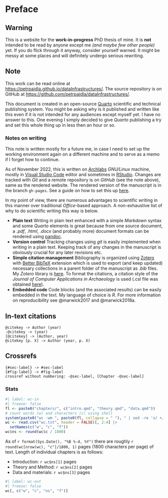 # Preface {.unnumbered #sec-preface}

::: {.callout-warning}

## Warning

This is a website for the **work-in-progress** PhD thesis of mine.
It is **not** intended to be read by anyone except me *(and maybe few other people)* yet.
If you do flick through it anyway, consider yourself warned.
It might be messy at some places and will definitely undergo serious rewriting.

:::

::: {.callout-note collapse="true"}

## Note

This work can be read online at <https://petrpajdla.github.io/dataInfrastructures/>.
The source repository is on GitHub at <https://github.com/petrpajdla/dataInfrastructures/>.

:::

This document is created in an open-source [Quarto](https://quarto.org/) scientific and technical publishing system.
You might be asking why is it published and written like this even if it is not intended for any audiences except myself yet.
I have no answer to this. One evening I simply decided to give *Quarto* publishing a try and set this whole thing up in less then an hour or so.

### Notes on writing

This note is written mostly for a future me, in case I need to set up the working environment again on a different machine and to serve as a memo if I forget how to continue.

As of November 2022, this is written on [Archlabs](https://archlabslinux.com/) *GNU/Linux* machine, mostly in [Visual Studio Code](https://code.visualstudio.com/) editor and sometimes in [RStudio](https://posit.co/). Changes are tracked with *Git* and a remote repository is on *GitHub* (see the note above), same as the rendered website.
The rendered version of the manuscript is in the branch `gh-pages`.
See a guide on how to set this up [here](https://quarto.org/docs/publishing/github-pages.html).

In my point of view, there are numerous advantages to scientific writing in this manner over traditional *Office*-based approach. A non-exhaustive list of why to do scientific writing this way is below.

- **Plain text**
  Writing in plain text enhanced with a simple *Markdown* syntax and some *Quarto* elements is great because from one source document, a *.pdf*, *.html*, *.docx* (and probably more) document formats can be rendered using [pandoc](https://pandoc.org/).
- **Version control**
  Tracking changes using *git* is easily implemented when writing in a plain text. Keeping track of any changes in the manuscript is obviously crucial for any later revisions etc.
- **Simple citation management**
  Bibliography is organized using [Zotero](https://www.zotero.org/) with [Better BibTeX](https://retorque.re/zotero-better-bibtex/) extension which is used to export (and keep updated) necessary collections in a parent folder of the manuscript as *.bib* files. My *Zotero* library is [here](https://www.zotero.org/knytt). To format the citations, a citation style of the *Journal of Computer Applications in Archaeology* is used (.csl file was obtained [here](https://www.zotero.org/styles/)).
- **Embedded code**
  Code blocks (and the associated results) can be easily embedded in the text. My language of choice is *R*. For more information on reproducibility see @marwick2017 and @marwick2018a.

::: {.callout-tip collapse="true"}

## In-text citations

```
@citekey -> Author (year)
-@citekey -> (year)
[@citekey] -> (Author, year)
@citekey [p. X] -> Author (year, p. X)
```

:::

::: {.callout-tip collapse="true"}

## Crossrefs

```
{#sec-label} -> #sec-label
{#fig-label} -> #fig-label
crossref without numbering: -@sec-label, [Chapter -@sec-label]
```

:::

### Stats

```r
#| label: wc-in
#| freeze: false
fl <- paste0("chapters/", c("intro.qmd", "theory.qmd", "data.qmd"))
# count words (w) and characters (c) using shell
system(paste0("wc -wm ", paste0(fl, collapse = " "), " | sed -re 's/ +/,/g' > wc.txt"))
wc <- read.csv("wc.txt", header = FALSE)[, 2:4] |>
  setNames(c("w", "c", "f"))
wc$ns <- round(wc$c / 1800)
```

As of `r format(Sys.Date(), "%B %-d, %Y")` there are roughly `r round(wc[nrow(wc), "c"]/1800, 1)` pages (1800 characters per page) of text.
Length of individual chapters is as follows:

- Introduction: `r wc$ns[1]` pages
- Theory and Method: `r wc$ns[2]` pages
- Data and materials: `r wc$ns[3]` pages

```r
#| label: wc-out
#| freeze: false
wc[, c("w", "c", "ns", "f")]
```
